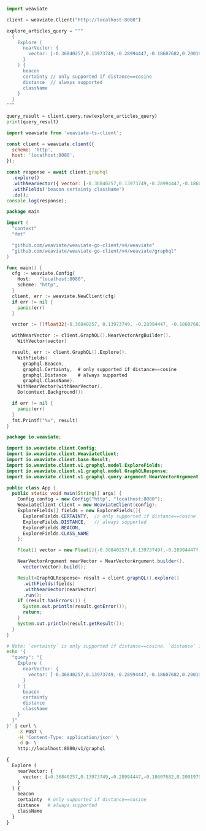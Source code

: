 
<Tabs groupId="languages">
<TabItem value="py3" label="Python Client v3">

```python
import weaviate

client = weaviate.Client("http://localhost:8080")

explore_articles_query = """
  {
    Explore (
      nearVector: {
        vector: [-0.36840257,0.13973749,-0.28994447,-0.18607682,0.20019795,0.15541431,-0.42353877,0.30262852,0.2724561,0.07069917,0.4877447,0.038771532,0.64523,-0.15907241,-0.3413626,-0.026682584,-0.63310874,-0.33411884,0.082939014,0.30305764,0.045918174,-0.21439327,-0.5005205,0.6210859,-0.2729049,-0.51221114,0.09680918,0.094923325,-0.15688285,-0.07325482,0.6588305,0.0523736,-0.14173415,-0.27428055,0.25526586,0.057506185,-0.3103442,0.028601522,0.124522656,0.66984487,0.12160647,-0.5090515,-0.540393,-0.39546522,-0.2201204,0.34625968,-0.21068871,0.21132985,0.048714135,0.09043683,0.3176081,-0.056684002,-0.12117501,-0.6591976,-0.26731065,0.42615625,0.33333477,-0.3240578,-0.18771006,0.2328068,-0.17239179,-0.33583146,-0.6556605,-0.10608161,-0.5135395,-0.25123677,-0.23004892,0.7036331,0.04456794,0.41253626,0.27872285,-0.28226635,0.11927197,-0.4677766,0.4343466,-0.17538455,0.10621233,0.95815116,0.23587844,-0.006406698,-0.10512518,-1.1125883,-0.37921682,0.040789194,0.676718,0.3369762,0.040712647,0.580487,0.20063736,-0.021220192,-0.09071747,-0.0023735985,0.30007777,-0.039925132,0.4035474,-0.2518212,-0.17846306,0.12371392,-0.0703354,-0.3752431,-0.652917,0.5952828,1.3426708,-0.08167235,-0.38515738,0.058423538,-0.08100355,-0.192886,0.3745164,-0.23291737,0.33326542,-0.6019264,-0.42822492,-0.6524583,-0.15210791,-0.5073593,0.022548754,-0.058033653,-0.47369233,-0.30890635,0.6338296,0.0017854869,0.1954949,0.99348027,-0.26558784,-0.058124136,1.149388,0.02915948,0.013422121,0.25484946,-0.030017598,-0.23879935,0.053123385,-0.36463016,-0.0024245526,0.1202083,-0.45966506,-0.34140104,-0.08484162,-0.03537422,-0.2817959,0.25044164,-0.5060605,0.1252808,-0.032539487,0.110069446,-0.20679846,-0.46421885,-0.4141739,0.26994973,-0.070687145,0.16862138,-0.20162229,0.22199251,-0.2771402,0.23653336,0.16585203,-0.08286354,-0.15343396,0.23893964,-0.7453282,-0.16549355,-0.1947069,0.46136436,0.22064126,0.28654936,-0.038697664,0.037633028,-0.80988157,0.5094175,-0.0920082,0.25405347,-0.64169943,0.43366328,-0.2999211,-0.4090591,0.11957859,0.00803617,-0.0433745,0.12818244,0.28464508,-0.31760025,0.16558012,-0.33553946,-0.3943465,0.59569097,-0.6524206,0.3683173,-0.60456693,0.2046492,0.46010277,0.24695799,0.2946015,0.11376746,-0.027988048,0.03749422,-0.16577742,0.23407385,-0.0231737,-0.023245076,0.08752677,0.2299883,0.35467404,0.046193745,-0.39828986,0.21079691,0.38396686,-0.0018698421,0.16047359,-0.057517264,-0.203534,0.23438136,-0.84250915,0.22371331,0.0058325706,0.30733636,0.19518353,-0.108008966,0.6509316,0.070131645,-0.24023099,0.28779706,0.2326336,0.07004021,-0.45955566,0.20426086,-0.37472793,-0.049604423,0.4537271,0.6133582,-1.0527759,-0.5472505,0.15193434,0.5296606,-0.11560251,0.07279209,0.40557706,0.2505283,0.24490519,0.017602902,-0.004647707,0.16608049,0.12576887,0.118216865,0.4403996,0.39552462,-0.22196701,-0.061155193,0.03693534,-0.4022908,0.3842317,-0.0831345,0.01930883,0.3446575,-0.2167439,-0.23994556,-0.09370326,-0.3671856,0.044011243,0.017895095,-0.019855855,-0.16416992,0.17858285,0.31287143,0.38368022,-0.006513525,0.45780763,-0.23027879,0.108570844,-0.4449492,-0.035763215,0.03818417,0.040017277,-0.17022872,-0.2622464,0.65610534,0.16720143,0.2515769,-0.23535803,0.62484455,0.16771325,-0.62404263,0.19176348,-0.72786695,0.18485649,-0.30914405,-0.3230534,-0.24064465,0.28841522,0.39792386,0.15618932,0.03928854,0.18277727,-0.101632096,0.1868196,-0.33366352,0.086561844,0.48557812,-0.6198209,-0.07978742]
      }
    ) {
      beacon
      certainty // only supported if distance==cosine
      distance  // always supported
      className
    }
  }
"""

query_result = client.query.raw(explore_articles_query)
print(query_result)
```

</TabItem>
<TabItem value="js" label="JS/TS Client v2">

```js
import weaviate from 'weaviate-ts-client';

const client = weaviate.client({
  scheme: 'http',
  host: 'localhost:8080',
});

const response = await client.graphql
  .explore()
  .withNearVector({ vector: [-0.36840257,0.13973749,-0.28994447,-0.18607682,0.20019795,0.15541431,-0.42353877,0.30262852,0.2724561,0.07069917,0.4877447,0.038771532,0.64523,-0.15907241,-0.3413626,-0.026682584,-0.63310874,-0.33411884,0.082939014,0.30305764,0.045918174,-0.21439327,-0.5005205,0.6210859,-0.2729049,-0.51221114,0.09680918,0.094923325,-0.15688285,-0.07325482,0.6588305,0.0523736,-0.14173415,-0.27428055,0.25526586,0.057506185,-0.3103442,0.028601522,0.124522656,0.66984487,0.12160647,-0.5090515,-0.540393,-0.39546522,-0.2201204,0.34625968,-0.21068871,0.21132985,0.048714135,0.09043683,0.3176081,-0.056684002,-0.12117501,-0.6591976,-0.26731065,0.42615625,0.33333477,-0.3240578,-0.18771006,0.2328068,-0.17239179,-0.33583146,-0.6556605,-0.10608161,-0.5135395,-0.25123677,-0.23004892,0.7036331,0.04456794,0.41253626,0.27872285,-0.28226635,0.11927197,-0.4677766,0.4343466,-0.17538455,0.10621233,0.95815116,0.23587844,-0.006406698,-0.10512518,-1.1125883,-0.37921682,0.040789194,0.676718,0.3369762,0.040712647,0.580487,0.20063736,-0.021220192,-0.09071747,-0.0023735985,0.30007777,-0.039925132,0.4035474,-0.2518212,-0.17846306,0.12371392,-0.0703354,-0.3752431,-0.652917,0.5952828,1.3426708,-0.08167235,-0.38515738,0.058423538,-0.08100355,-0.192886,0.3745164,-0.23291737,0.33326542,-0.6019264,-0.42822492,-0.6524583,-0.15210791,-0.5073593,0.022548754,-0.058033653,-0.47369233,-0.30890635,0.6338296,0.0017854869,0.1954949,0.99348027,-0.26558784,-0.058124136,1.149388,0.02915948,0.013422121,0.25484946,-0.030017598,-0.23879935,0.053123385,-0.36463016,-0.0024245526,0.1202083,-0.45966506,-0.34140104,-0.08484162,-0.03537422,-0.2817959,0.25044164,-0.5060605,0.1252808,-0.032539487,0.110069446,-0.20679846,-0.46421885,-0.4141739,0.26994973,-0.070687145,0.16862138,-0.20162229,0.22199251,-0.2771402,0.23653336,0.16585203,-0.08286354,-0.15343396,0.23893964,-0.7453282,-0.16549355,-0.1947069,0.46136436,0.22064126,0.28654936,-0.038697664,0.037633028,-0.80988157,0.5094175,-0.0920082,0.25405347,-0.64169943,0.43366328,-0.2999211,-0.4090591,0.11957859,0.00803617,-0.0433745,0.12818244,0.28464508,-0.31760025,0.16558012,-0.33553946,-0.3943465,0.59569097,-0.6524206,0.3683173,-0.60456693,0.2046492,0.46010277,0.24695799,0.2946015,0.11376746,-0.027988048,0.03749422,-0.16577742,0.23407385,-0.0231737,-0.023245076,0.08752677,0.2299883,0.35467404,0.046193745,-0.39828986,0.21079691,0.38396686,-0.0018698421,0.16047359,-0.057517264,-0.203534,0.23438136,-0.84250915,0.22371331,0.0058325706,0.30733636,0.19518353,-0.108008966,0.6509316,0.070131645,-0.24023099,0.28779706,0.2326336,0.07004021,-0.45955566,0.20426086,-0.37472793,-0.049604423,0.4537271,0.6133582,-1.0527759,-0.5472505,0.15193434,0.5296606,-0.11560251,0.07279209,0.40557706,0.2505283,0.24490519,0.017602902,-0.004647707,0.16608049,0.12576887,0.118216865,0.4403996,0.39552462,-0.22196701,-0.061155193,0.03693534,-0.4022908,0.3842317,-0.0831345,0.01930883,0.3446575,-0.2167439,-0.23994556,-0.09370326,-0.3671856,0.044011243,0.017895095,-0.019855855,-0.16416992,0.17858285,0.31287143,0.38368022,-0.006513525,0.45780763,-0.23027879,0.108570844,-0.4449492,-0.035763215,0.03818417,0.040017277,-0.17022872,-0.2622464,0.65610534,0.16720143,0.2515769,-0.23535803,0.62484455,0.16771325,-0.62404263,0.19176348,-0.72786695,0.18485649,-0.30914405,-0.3230534,-0.24064465,0.28841522,0.39792386,0.15618932,0.03928854,0.18277727,-0.101632096,0.1868196,-0.33366352,0.086561844,0.48557812,-0.6198209,-0.07978742]})
  .withFields('beacon certainty className')
  .do();
console.log(response);
```

</TabItem>
<TabItem value="go" label="Go">

```go
package main

import (
  "context"
  "fmt"

  "github.com/weaviate/weaviate-go-client/v4/weaviate"
  "github.com/weaviate/weaviate-go-client/v4/weaviate/graphql"
)

func main() {
  cfg := weaviate.Config{
    Host:   "localhost:8080",
    Scheme: "http",
  }
  client, err := weaviate.NewClient(cfg)
  if err != nil {
    panic(err)
  }

  vector := []float32{-0.36840257, 0.13973749, -0.28994447, -0.18607682, 0.20019795, 0.15541431, -0.42353877, 0.30262852, 0.2724561, 0.07069917, 0.4877447, 0.038771532, 0.64523, -0.15907241, -0.3413626, -0.026682584, -0.63310874, -0.33411884, 0.082939014, 0.30305764, 0.045918174, -0.21439327, -0.5005205, 0.6210859, -0.2729049, -0.51221114, 0.09680918, 0.094923325, -0.15688285, -0.07325482, 0.6588305, 0.0523736, -0.14173415, -0.27428055, 0.25526586, 0.057506185, -0.3103442, 0.028601522, 0.124522656, 0.66984487, 0.12160647, -0.5090515, -0.540393, -0.39546522, -0.2201204, 0.34625968, -0.21068871, 0.21132985, 0.048714135, 0.09043683, 0.3176081, -0.056684002, -0.12117501, -0.6591976, -0.26731065, 0.42615625, 0.33333477, -0.3240578, -0.18771006, 0.2328068, -0.17239179, -0.33583146, -0.6556605, -0.10608161, -0.5135395, -0.25123677, -0.23004892, 0.7036331, 0.04456794, 0.41253626, 0.27872285, -0.28226635, 0.11927197, -0.4677766, 0.4343466, -0.17538455, 0.10621233, 0.95815116, 0.23587844, -0.006406698, -0.10512518, -1.1125883, -0.37921682, 0.040789194, 0.676718, 0.3369762, 0.040712647, 0.580487, 0.20063736, -0.021220192, -0.09071747, -0.0023735985, 0.30007777, -0.039925132, 0.4035474, -0.2518212, -0.17846306, 0.12371392, -0.0703354, -0.3752431, -0.652917, 0.5952828, 1.3426708, -0.08167235, -0.38515738, 0.058423538, -0.08100355, -0.192886, 0.3745164, -0.23291737, 0.33326542, -0.6019264, -0.42822492, -0.6524583, -0.15210791, -0.5073593, 0.022548754, -0.058033653, -0.47369233, -0.30890635, 0.6338296, 0.0017854869, 0.1954949, 0.99348027, -0.26558784, -0.058124136, 1.149388, 0.02915948, 0.013422121, 0.25484946, -0.030017598, -0.23879935, 0.053123385, -0.36463016, -0.0024245526, 0.1202083, -0.45966506, -0.34140104, -0.08484162, -0.03537422, -0.2817959, 0.25044164, -0.5060605, 0.1252808, -0.032539487, 0.110069446, -0.20679846, -0.46421885, -0.4141739, 0.26994973, -0.070687145, 0.16862138, -0.20162229, 0.22199251, -0.2771402, 0.23653336, 0.16585203, -0.08286354, -0.15343396, 0.23893964, -0.7453282, -0.16549355, -0.1947069, 0.46136436, 0.22064126, 0.28654936, -0.038697664, 0.037633028, -0.80988157, 0.5094175, -0.0920082, 0.25405347, -0.64169943, 0.43366328, -0.2999211, -0.4090591, 0.11957859, 0.00803617, -0.0433745, 0.12818244, 0.28464508, -0.31760025, 0.16558012, -0.33553946, -0.3943465, 0.59569097, -0.6524206, 0.3683173, -0.60456693, 0.2046492, 0.46010277, 0.24695799, 0.2946015, 0.11376746, -0.027988048, 0.03749422, -0.16577742, 0.23407385, -0.0231737, -0.023245076, 0.08752677, 0.2299883, 0.35467404, 0.046193745, -0.39828986, 0.21079691, 0.38396686, -0.0018698421, 0.16047359, -0.057517264, -0.203534, 0.23438136, -0.84250915, 0.22371331, 0.0058325706, 0.30733636, 0.19518353, -0.108008966, 0.6509316, 0.070131645, -0.24023099, 0.28779706, 0.2326336, 0.07004021, -0.45955566, 0.20426086, -0.37472793, -0.049604423, 0.4537271, 0.6133582, -1.0527759, -0.5472505, 0.15193434, 0.5296606, -0.11560251, 0.07279209, 0.40557706, 0.2505283, 0.24490519, 0.017602902, -0.004647707, 0.16608049, 0.12576887, 0.118216865, 0.4403996, 0.39552462, -0.22196701, -0.061155193, 0.03693534, -0.4022908, 0.3842317, -0.0831345, 0.01930883, 0.3446575, -0.2167439, -0.23994556, -0.09370326, -0.3671856, 0.044011243, 0.017895095, -0.019855855, -0.16416992, 0.17858285, 0.31287143, 0.38368022, -0.006513525, 0.45780763, -0.23027879, 0.108570844, -0.4449492, -0.035763215, 0.03818417, 0.040017277, -0.17022872, -0.2622464, 0.65610534, 0.16720143, 0.2515769, -0.23535803, 0.62484455, 0.16771325, -0.62404263, 0.19176348, -0.72786695, 0.18485649, -0.30914405, -0.3230534, -0.24064465, 0.28841522, 0.39792386, 0.15618932, 0.03928854, 0.18277727, -0.101632096, 0.1868196, -0.33366352, 0.086561844, 0.48557812, -0.6198209, -0.07978742}

  withNearVector := client.GraphQL().NearVectorArgBuilder().
    WithVector(vector)

  result, err := client.GraphQL().Explore().
    WithFields(
      graphql.Beacon,
      graphql.Certainty,  # only supported if distance==cosine
      graphql.Distance    # always supported
      graphql.ClassName).
    WithNearVector(withNearVector).
    Do(context.Background())

  if err != nil {
    panic(err)
  }
  fmt.Printf("%v", result)
}
```

</TabItem>
<TabItem value="java" label="Java">

```java
package io.weaviate;

import io.weaviate.client.Config;
import io.weaviate.client.WeaviateClient;
import io.weaviate.client.base.Result;
import io.weaviate.client.v1.graphql.model.ExploreFields;
import io.weaviate.client.v1.graphql.model.GraphQLResponse;
import io.weaviate.client.v1.graphql.query.argument.NearVectorArgument;

public class App {
  public static void main(String[] args) {
    Config config = new Config("http", "localhost:8080");
    WeaviateClient client = new WeaviateClient(config);
    ExploreFields[] fields = new ExploreFields[]{
      ExploreFields.CERTAINTY,  // only supported if distance==cosine
      ExploreFields.DISTANCE,   // always supported
      ExploreFields.BEACON,
      ExploreFields.CLASS_NAME
    };

    Float[] vector = new Float[]{-0.36840257f,0.13973749f,-0.28994447f,-0.18607682f,0.20019795f,0.15541431f,-0.42353877f,0.30262852f,0.2724561f,0.07069917f,0.4877447f,0.038771532f,0.64523f,-0.15907241f,-0.3413626f,-0.026682584f,-0.63310874f,-0.33411884f,0.082939014f,0.30305764f,0.045918174f,-0.21439327f,-0.5005205f,0.6210859f,-0.2729049f,-0.51221114f,0.09680918f,0.094923325f,-0.15688285f,-0.07325482f,0.6588305f,0.0523736f,-0.14173415f,-0.27428055f,0.25526586f,0.057506185f,-0.3103442f,0.028601522f,0.124522656f,0.66984487f,0.12160647f,-0.5090515f,-0.540393f,-0.39546522f,-0.2201204f,0.34625968f,-0.21068871f,0.21132985f,0.048714135f,0.09043683f,0.3176081f,-0.056684002f,-0.12117501f,-0.6591976f,-0.26731065f,0.42615625f,0.33333477f,-0.3240578f,-0.18771006f,0.2328068f,-0.17239179f,-0.33583146f,-0.6556605f,-0.10608161f,-0.5135395f,-0.25123677f,-0.23004892f,0.7036331f,0.04456794f,0.41253626f,0.27872285f,-0.28226635f,0.11927197f,-0.4677766f,0.4343466f,-0.17538455f,0.10621233f,0.95815116f,0.23587844f,-0.006406698f,-0.10512518f,-1.1125883f,-0.37921682f,0.040789194f,0.676718f,0.3369762f,0.040712647f,0.580487f,0.20063736f,-0.021220192f,-0.09071747f,-0.0023735985f,0.30007777f,-0.039925132f,0.4035474f,-0.2518212f,-0.17846306f,0.12371392f,-0.0703354f,-0.3752431f,-0.652917f,0.5952828f,1.3426708f,-0.08167235f,-0.38515738f,0.058423538f,-0.08100355f,-0.192886f,0.3745164f,-0.23291737f,0.33326542f,-0.6019264f,-0.42822492f,-0.6524583f,-0.15210791f,-0.5073593f,0.022548754f,-0.058033653f,-0.47369233f,-0.30890635f,0.6338296f,0.0017854869f,0.1954949f,0.99348027f,-0.26558784f,-0.058124136f,1.149388f,0.02915948f,0.013422121f,0.25484946f,-0.030017598f,-0.23879935f,0.053123385f,-0.36463016f,-0.0024245526f,0.1202083f,-0.45966506f,-0.34140104f,-0.08484162f,-0.03537422f,-0.2817959f,0.25044164f,-0.5060605f,0.1252808f,-0.032539487f,0.110069446f,-0.20679846f,-0.46421885f,-0.4141739f,0.26994973f,-0.070687145f,0.16862138f,-0.20162229f,0.22199251f,-0.2771402f,0.23653336f,0.16585203f,-0.08286354f,-0.15343396f,0.23893964f,-0.7453282f,-0.16549355f,-0.1947069f,0.46136436f,0.22064126f,0.28654936f,-0.038697664f,0.037633028f,-0.80988157f,0.5094175f,-0.0920082f,0.25405347f,-0.64169943f,0.43366328f,-0.2999211f,-0.4090591f,0.11957859f,0.00803617f,-0.0433745f,0.12818244f,0.28464508f,-0.31760025f,0.16558012f,-0.33553946f,-0.3943465f,0.59569097f,-0.6524206f,0.3683173f,-0.60456693f,0.2046492f,0.46010277f,0.24695799f,0.2946015f,0.11376746f,-0.027988048f,0.03749422f,-0.16577742f,0.23407385f,-0.0231737f,-0.023245076f,0.08752677f,0.2299883f,0.35467404f,0.046193745f,-0.39828986f,0.21079691f,0.38396686f,-0.0018698421f,0.16047359f,-0.057517264f,-0.203534f,0.23438136f,-0.84250915f,0.22371331f,0.0058325706f,0.30733636f,0.19518353f,-0.108008966f,0.6509316f,0.070131645f,-0.24023099f,0.28779706f,0.2326336f,0.07004021f,-0.45955566f,0.20426086f,-0.37472793f,-0.049604423f,0.4537271f,0.6133582f,-1.0527759f,-0.5472505f,0.15193434f,0.5296606f,-0.11560251f,0.07279209f,0.40557706f,0.2505283f,0.24490519f,0.017602902f,-0.004647707f,0.16608049f,0.12576887f,0.118216865f,0.4403996f,0.39552462f,-0.22196701f,-0.061155193f,0.03693534f,-0.4022908f,0.3842317f,-0.0831345f,0.01930883f,0.3446575f,-0.2167439f,-0.23994556f,-0.09370326f,-0.3671856f,0.044011243f,0.017895095f,-0.019855855f,-0.16416992f,0.17858285f,0.31287143f,0.38368022f,-0.006513525f,0.45780763f,-0.23027879f,0.108570844f,-0.4449492f,-0.035763215f,0.03818417f,0.040017277f,-0.17022872f,-0.2622464f,0.65610534f,0.16720143f,0.2515769f,-0.23535803f,0.62484455f,0.16771325f,-0.62404263f,0.19176348f,-0.72786695f,0.18485649f,-0.30914405f,-0.3230534f,-0.24064465f,0.28841522f,0.39792386f,0.15618932f,0.03928854f,0.18277727f,-0.101632096f,0.1868196f,-0.33366352f,0.086561844f,0.48557812f,-0.6198209f,-0.07978742f};

    NearVectorArgument nearVector = NearVectorArgument.builder().
      vector(vector).build();

    Result<GraphQLResponse> result = client.graphQL().explore()
      .withFields(fields)
      .withNearVector(nearVector)
      .run();
    if (result.hasErrors()) {
      System.out.println(result.getError());
      return;
    }
    System.out.println(result.getResult());
  }
}
```

</TabItem>
<TabItem value="curl" label="Curl">

```bash
# Note: `certainty` is only supported if distance==cosine. `distance` is always supported.
echo '{
  "query": "{
    Explore (
      nearVector: {
        vector: [-0.36840257,0.13973749,-0.28994447,-0.18607682,0.20019795,0.15541431,-0.42353877,0.30262852,0.2724561,0.07069917,0.4877447,0.038771532,0.64523,-0.15907241,-0.3413626,-0.026682584,-0.63310874,-0.33411884,0.082939014,0.30305764,0.045918174,-0.21439327,-0.5005205,0.6210859,-0.2729049,-0.51221114,0.09680918,0.094923325,-0.15688285,-0.07325482,0.6588305,0.0523736,-0.14173415,-0.27428055,0.25526586,0.057506185,-0.3103442,0.028601522,0.124522656,0.66984487,0.12160647,-0.5090515,-0.540393,-0.39546522,-0.2201204,0.34625968,-0.21068871,0.21132985,0.048714135,0.09043683,0.3176081,-0.056684002,-0.12117501,-0.6591976,-0.26731065,0.42615625,0.33333477,-0.3240578,-0.18771006,0.2328068,-0.17239179,-0.33583146,-0.6556605,-0.10608161,-0.5135395,-0.25123677,-0.23004892,0.7036331,0.04456794,0.41253626,0.27872285,-0.28226635,0.11927197,-0.4677766,0.4343466,-0.17538455,0.10621233,0.95815116,0.23587844,-0.006406698,-0.10512518,-1.1125883,-0.37921682,0.040789194,0.676718,0.3369762,0.040712647,0.580487,0.20063736,-0.021220192,-0.09071747,-0.0023735985,0.30007777,-0.039925132,0.4035474,-0.2518212,-0.17846306,0.12371392,-0.0703354,-0.3752431,-0.652917,0.5952828,1.3426708,-0.08167235,-0.38515738,0.058423538,-0.08100355,-0.192886,0.3745164,-0.23291737,0.33326542,-0.6019264,-0.42822492,-0.6524583,-0.15210791,-0.5073593,0.022548754,-0.058033653,-0.47369233,-0.30890635,0.6338296,0.0017854869,0.1954949,0.99348027,-0.26558784,-0.058124136,1.149388,0.02915948,0.013422121,0.25484946,-0.030017598,-0.23879935,0.053123385,-0.36463016,-0.0024245526,0.1202083,-0.45966506,-0.34140104,-0.08484162,-0.03537422,-0.2817959,0.25044164,-0.5060605,0.1252808,-0.032539487,0.110069446,-0.20679846,-0.46421885,-0.4141739,0.26994973,-0.070687145,0.16862138,-0.20162229,0.22199251,-0.2771402,0.23653336,0.16585203,-0.08286354,-0.15343396,0.23893964,-0.7453282,-0.16549355,-0.1947069,0.46136436,0.22064126,0.28654936,-0.038697664,0.037633028,-0.80988157,0.5094175,-0.0920082,0.25405347,-0.64169943,0.43366328,-0.2999211,-0.4090591,0.11957859,0.00803617,-0.0433745,0.12818244,0.28464508,-0.31760025,0.16558012,-0.33553946,-0.3943465,0.59569097,-0.6524206,0.3683173,-0.60456693,0.2046492,0.46010277,0.24695799,0.2946015,0.11376746,-0.027988048,0.03749422,-0.16577742,0.23407385,-0.0231737,-0.023245076,0.08752677,0.2299883,0.35467404,0.046193745,-0.39828986,0.21079691,0.38396686,-0.0018698421,0.16047359,-0.057517264,-0.203534,0.23438136,-0.84250915,0.22371331,0.0058325706,0.30733636,0.19518353,-0.108008966,0.6509316,0.070131645,-0.24023099,0.28779706,0.2326336,0.07004021,-0.45955566,0.20426086,-0.37472793,-0.049604423,0.4537271,0.6133582,-1.0527759,-0.5472505,0.15193434,0.5296606,-0.11560251,0.07279209,0.40557706,0.2505283,0.24490519,0.017602902,-0.004647707,0.16608049,0.12576887,0.118216865,0.4403996,0.39552462,-0.22196701,-0.061155193,0.03693534,-0.4022908,0.3842317,-0.0831345,0.01930883,0.3446575,-0.2167439,-0.23994556,-0.09370326,-0.3671856,0.044011243,0.017895095,-0.019855855,-0.16416992,0.17858285,0.31287143,0.38368022,-0.006513525,0.45780763,-0.23027879,0.108570844,-0.4449492,-0.035763215,0.03818417,0.040017277,-0.17022872,-0.2622464,0.65610534,0.16720143,0.2515769,-0.23535803,0.62484455,0.16771325,-0.62404263,0.19176348,-0.72786695,0.18485649,-0.30914405,-0.3230534,-0.24064465,0.28841522,0.39792386,0.15618932,0.03928854,0.18277727,-0.101632096,0.1868196,-0.33366352,0.086561844,0.48557812,-0.6198209,-0.07978742]
      }
    ) {
      beacon
      certainty
      distance
      className
    }
  }"
}' | curl \
    -X POST \
    -H 'Content-Type: application/json' \
    -d @- \
    http://localhost:8080/v1/graphql
```

</TabItem>
<TabItem value="graphql" label="GraphQL">

```graphql
{
  Explore (
    nearVector: {
      vector: [-0.36840257,0.13973749,-0.28994447,-0.18607682,0.20019795,0.15541431,-0.42353877,0.30262852,0.2724561,0.07069917,0.4877447,0.038771532,0.64523,-0.15907241,-0.3413626,-0.026682584,-0.63310874,-0.33411884,0.082939014,0.30305764,0.045918174,-0.21439327,-0.5005205,0.6210859,-0.2729049,-0.51221114,0.09680918,0.094923325,-0.15688285,-0.07325482,0.6588305,0.0523736,-0.14173415,-0.27428055,0.25526586,0.057506185,-0.3103442,0.028601522,0.124522656,0.66984487,0.12160647,-0.5090515,-0.540393,-0.39546522,-0.2201204,0.34625968,-0.21068871,0.21132985,0.048714135,0.09043683,0.3176081,-0.056684002,-0.12117501,-0.6591976,-0.26731065,0.42615625,0.33333477,-0.3240578,-0.18771006,0.2328068,-0.17239179,-0.33583146,-0.6556605,-0.10608161,-0.5135395,-0.25123677,-0.23004892,0.7036331,0.04456794,0.41253626,0.27872285,-0.28226635,0.11927197,-0.4677766,0.4343466,-0.17538455,0.10621233,0.95815116,0.23587844,-0.006406698,-0.10512518,-1.1125883,-0.37921682,0.040789194,0.676718,0.3369762,0.040712647,0.580487,0.20063736,-0.021220192,-0.09071747,-0.0023735985,0.30007777,-0.039925132,0.4035474,-0.2518212,-0.17846306,0.12371392,-0.0703354,-0.3752431,-0.652917,0.5952828,1.3426708,-0.08167235,-0.38515738,0.058423538,-0.08100355,-0.192886,0.3745164,-0.23291737,0.33326542,-0.6019264,-0.42822492,-0.6524583,-0.15210791,-0.5073593,0.022548754,-0.058033653,-0.47369233,-0.30890635,0.6338296,0.0017854869,0.1954949,0.99348027,-0.26558784,-0.058124136,1.149388,0.02915948,0.013422121,0.25484946,-0.030017598,-0.23879935,0.053123385,-0.36463016,-0.0024245526,0.1202083,-0.45966506,-0.34140104,-0.08484162,-0.03537422,-0.2817959,0.25044164,-0.5060605,0.1252808,-0.032539487,0.110069446,-0.20679846,-0.46421885,-0.4141739,0.26994973,-0.070687145,0.16862138,-0.20162229,0.22199251,-0.2771402,0.23653336,0.16585203,-0.08286354,-0.15343396,0.23893964,-0.7453282,-0.16549355,-0.1947069,0.46136436,0.22064126,0.28654936,-0.038697664,0.037633028,-0.80988157,0.5094175,-0.0920082,0.25405347,-0.64169943,0.43366328,-0.2999211,-0.4090591,0.11957859,0.00803617,-0.0433745,0.12818244,0.28464508,-0.31760025,0.16558012,-0.33553946,-0.3943465,0.59569097,-0.6524206,0.3683173,-0.60456693,0.2046492,0.46010277,0.24695799,0.2946015,0.11376746,-0.027988048,0.03749422,-0.16577742,0.23407385,-0.0231737,-0.023245076,0.08752677,0.2299883,0.35467404,0.046193745,-0.39828986,0.21079691,0.38396686,-0.0018698421,0.16047359,-0.057517264,-0.203534,0.23438136,-0.84250915,0.22371331,0.0058325706,0.30733636,0.19518353,-0.108008966,0.6509316,0.070131645,-0.24023099,0.28779706,0.2326336,0.07004021,-0.45955566,0.20426086,-0.37472793,-0.049604423,0.4537271,0.6133582,-1.0527759,-0.5472505,0.15193434,0.5296606,-0.11560251,0.07279209,0.40557706,0.2505283,0.24490519,0.017602902,-0.004647707,0.16608049,0.12576887,0.118216865,0.4403996,0.39552462,-0.22196701,-0.061155193,0.03693534,-0.4022908,0.3842317,-0.0831345,0.01930883,0.3446575,-0.2167439,-0.23994556,-0.09370326,-0.3671856,0.044011243,0.017895095,-0.019855855,-0.16416992,0.17858285,0.31287143,0.38368022,-0.006513525,0.45780763,-0.23027879,0.108570844,-0.4449492,-0.035763215,0.03818417,0.040017277,-0.17022872,-0.2622464,0.65610534,0.16720143,0.2515769,-0.23535803,0.62484455,0.16771325,-0.62404263,0.19176348,-0.72786695,0.18485649,-0.30914405,-0.3230534,-0.24064465,0.28841522,0.39792386,0.15618932,0.03928854,0.18277727,-0.101632096,0.1868196,-0.33366352,0.086561844,0.48557812,-0.6198209,-0.07978742]
    }
  ) {
    beacon
    certainty  # only supported if distance==cosine
    distance   # always supported
    className
  }
}
```

</TabItem>
</Tabs>
